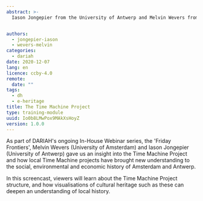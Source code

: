```yaml
---
abstract: >-
  Iason Jongepier from the University of Antwerp and Melvin Wevers from the University of Amsterdam explore the Time Machine Project and how local Time Machine instances can help us expand our understanding of the social, environmental and economic history of the city.


authors:
  - jongepier-iason
  - wevers-melvin
categories:
  - dariah
date: 2020-12-07
lang: en
licence: ccby-4.0
remote:
  date: ""
tags:
  - dh
  - e-heritage
title: The Time Machine Project
type: training-module
uuid: Io0b8LMwPox9MAkXsHoyZ
version: 1.0.0
---
```


As part of DARIAH's ongoing In-House Webinar series, the 'Friday Frontiers', Melvin Wevers (University of Amsterdam) and Iason Jongepier (University of Antwerp) gave us an insight into the Time Machine Project and how local Time Machine projects have brought new understanding to the social, environmental and economic history of Amsterdam and Antwerp.

In this screencast, viewers will learn about the Time Machine Project structure, and how visualisations of cultural heritage such as these can deepen an understanding of local history.

<VideoCard
  title="Click to view"
  subtitle="The Time Machine Project"
  id="pM33gxkUYyA"
  image="/assets/images/cms/resources/time-machine-project/friday-frontiers.png"
  startTime="206"
/>
